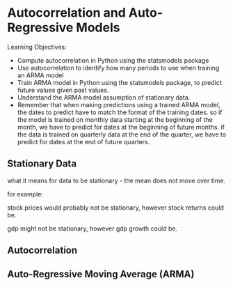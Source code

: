 # Autocorrelation and Auto-Regressive Models

Learning Objectives:

  + Compute autocorrelation in Python using the statsmodels package
  + Use autocorrelation to identify how many periods to use when training an ARMA model
  + Train ARMA model in Python using the statsmodels package, to predict future values given past values.
  + Understand the ARMA model assumption of stationary data.
  + Remember that when making predictions using a trained ARMA model, the dates to predict have to match the format of the training dates. so if the model is trained on monthly data starting at the beginning of the month, we have to predict for dates at the beginning of future months. if the data is trained on quarterly data at the end of the quarter, we have to predict for dates at the end of future quarters.

## Stationary Data

what it means for data to be stationary - the mean does not move over time.


for example:

stock prices would probably not be stationary, however stock returns could be.

gdp might not be stationary, however gdp growth could be.


## Autocorrelation



## Auto-Regressive Moving Average (ARMA)
